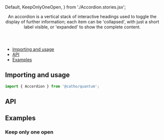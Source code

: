 


  Default,
  KeepOnlyOneOpen,
} from './Accordion.stories.jsx';

<Meta title="Accordion" component={Accordion}  />

<Header title="Accordion">
  An accordion is a vertical stack of interactive headings used to toggle the display of further information; each item can be 'collapsed', with just a short label visible, or 'expanded' to show the complete content.
</Header>

- [Importing and usage](#importing)
- [API](#api)
- [Examples](#examples)

## <a id="importing"></a>Importing and usage

```js
import { Accordion } from '@catho/quantum';
```

<Canvas>
  <Story story={Default} />
</Canvas>

## <a id="api"></a>API

<ArgsTable of={Accordion} />

## <a id="examples"></a>Examples

### Keep only one open

<Canvas>
  <Story story={KeepOnlyOneOpen} />
</Canvas>